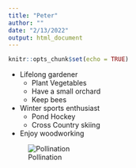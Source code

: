 ```yaml
---
title: "Peter"
author: ""
date: "2/13/2022"
output: html_document
---
```


```r
knitr::opts_chunk$set(echo = TRUE)
```

* Lifelong gardener
  + Plant Vegetables
  + Have a small orchard
  + Keep bees
* Winter sports enthusiast
  + Pond Hockey
  + Cross Country skiing
* Enjoy woodworking
  
  
![Pollination](C:\Users\pth7\Desktop\github\assignment-3-pth7)